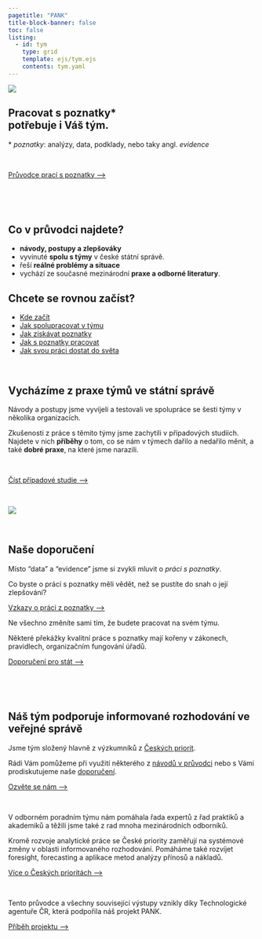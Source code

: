 ```yaml
---
pagetitle: "PANK"
title-block-banner: false
toc: false
listing: 
  - id: tym
    type: grid
    template: ejs/tym.ejs
    contents: tym.yaml
---
```


:::{.column-page}

::: {.grid}

::: {.g-col-12 .g-col-md-6}

![](images/ilustrace_1.png){.image-front}

:::

::: {.g-col-12 .g-col-md-6 .cntnr .hero-box}

## [Pracovat s poznatky*<br>potřebuje i Váš tým.]{.hero-red}

:::{.vocab-key}
\* *poznatky*: analýzy, data, podklady, nebo taky angl.&nbsp;*evidence*
:::

<br />

:::{.btn .btn-primary}
[Průvodce prací s poznatky&nbsp;⟶](/pruvodce)
:::

<br />

:::

:::

:::{.strip .column-page}

:::{.aside}

<br />

:::

:::{.grid}

::::{.g-col-12 .g-col-md-6 .cntnr}

## Co v průvodci najdete?

:::{.front-listing-left}

- **návody, postupy a zlepšováky**
- vyvinuté **spolu s týmy** v české státní správě.
- řeší **reálné problémy a situace**
- vychází ze současné mezinárodní **praxe a odborné literatury**.
:::

::::

:::{.g-col-12 .g-col-md-6}

## Chcete se rovnou začíst?

:::{.front-listing-right}


- [Kde začít](/pruvodce/kde-zacit)  
- [Jak spolupracovat v týmu](/pruvodce/list-rizeni.html) 
- [Jak získávat poznatky](/pruvodce/list-ziskavani.html)   
- [Jak s poznatky pracovat](/pruvodce/list-metody.html)   
- [Jak svou práci dostat do světa](/pruvodce/list-vyuziti.html) 

:::
:::

<br />

:::

:::

:::{.grid}

:::{.g-col-12 .g-col-md-6 .cntnr}


## Vycházíme z praxe týmů ve státní správě

Návody a postupy jsme vyvíjeli a testovali ve spolupráce se šesti týmy v několika organizacích.   

Zkušenosti z práce s těmito týmy jsme zachytili v případových studiích.  
Najdete v nich **příběhy** o tom, co se nám v týmech dařilo a nedařilo měnit, a také **dobré praxe**, na které jsme narazili.

<br>

:::{.btn .btn-primary .abtn}
[Číst případové studie&nbsp;⟶](/pripadove-studie)
:::

<br>

:::

:::{.g-col-12 .g-col-md-6 .cntnr}

![](images/ilustrace_2.png){.image-front}

:::
:::

:::{.strip .column-page}

:::{.aside}
<br />
:::

## Naše doporučení

:::{.grid}

:::{.g-col-12 .g-col-sm-6}
:::{.g-col-12 .g-col-sm-6 .claim}

Místo "data" a "evidence" jsme si zvykli mluvit o *práci s poznatky*. 

Co byste o práci s poznatky měli vědět, než se pustíte do snah o její zlepšování? 
:::
:::{.g-col-12 .g-col-sm-6 .algnd}
:::{.btn .btn-primary .abtn}
[Vzkazy o práci z poznatky&nbsp;⟶](/teze-tymy)
:::
:::
:::

:::{.g-col-12 .g-col-sm-6}
:::{.g-col-12 .g-col-sm-6 .claim}

Ne všechno změníte sami tím, že budete pracovat na svém týmu. 

Některé překážky kvalitní práce s poznatky mají kořeny v zákonech, pravidlech, organizačním fungování úřadů.
:::
:::{.g-col-12  .g-col-sm-6 .algnd}
:::{.btn .btn-primary .abtn}
[Doporučení pro stát&nbsp;⟶](/doporuceni)
:::
:::
:::
:::
<br />
:::
:::

<br />

## Náš tým podporuje informované rozhodování ve veřejné správě

Jsme tým složený hlavně z výzkumníků z [Českých priorit](https://ceskepriority.cz).

Rádi Vám pomůžeme při využití některého z [návodů v průvodci](/pruvodce) nebo s Vámi prodiskutujeme naše [doporučení](/doporuceni).

:::{.btn .btn-primary}
[Ozvěte se nám&nbsp;⟶](mailto:email@ceskepriority.cz)
:::

<br />



:::{.d-none .d-sm-block}


:::{#tym}
:::

:::



V odborném poradním týmu nám pomáhala řada expertů z řad praktiků a akademiků a těžili jsme také z rad mnoha mezinárodních odborníků.

Kromě rozvoje analytické práce se České priority zaměřují na systémové změny v oblasti informovaného rozhodování. Pomáháme také rozvíjet foresight, forecasting a aplikace metod analýzy přínosů a nákladů.

:::{.btn .btn-primary}
[Více o Českých prioritách&nbsp;⟶](https://ceskepriority.cz)
:::

<br />

Tento průvodce a všechny související výstupy vznikly díky Technologické agentuře ČR, která podpořila náš projekt PANK. 

:::{.btn .btn-primary}
[Příběh projektu&nbsp;⟶](/pribeh-projektu)
:::


